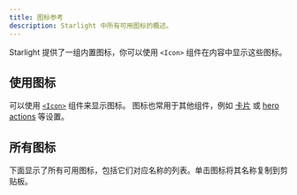 ```yaml
---
title: 图标参考
description: Starlight 中所有可用图标的概述。
---
```


Starlight 提供了一组内置图标，你可以使用 `<Icon>` 组件在内容中显示这些图标。

## 使用图标

可以使用 [`<Icon>`](/zh-cn/components/icons/) 组件来显示图标。
图标也常用于其他组件，例如 [卡片](/zh-cn/components/cards/) 或 [hero actions](/zh-cn/reference/frontmatter/#hero) 等设置。

## 所有图标

下面显示了所有可用图标，包括它们对应名称的列表。单击图标将其名称复制到剪贴板。




